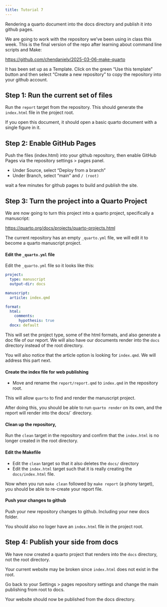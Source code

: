 ```yaml
---
title: Tutorial 7
---
```


Rendering a quarto document into the docs directory and publish it into github pages.

We are going to work with the repository we've been using in class this week.
This is the final version of the repo after learning about command line scripts and Make:

<https://github.com/chendaniely/2025-03-06-make-quarto>

It has been set up as a Template. Click on the green "Use this template" button and
then select "Create a new repository" to copy the repository into your github account.

## Step 1: Run the current set of files

Run the `report` target from the repository.
This should generate the `index.html` file in the project root.

If you open this document, it should open a basic quarto document with a single figure in it.

## Step 2: Enable GitHub Pages

Push the files (index.html) into your github repository,
then enable GitHub Pages via the repository settings > pages panel.

- Under Source, select "Deploy from a branch"
- Under Branch, select "main" and `/ (root)`

wait a few minutes for github pages to build and publish the site.

## Step 3: Turn the project into a Quarto Project

We are now going to turn this project into a quarto project,
specifically a manuscript:

<https://quarto.org/docs/projects/quarto-projects.html>

The current repository has an empty `_quarto.yml` file,
we will edit it to become a quarto manuscript project.

#### Edit the `_quarto.yml` file

Edit the `_quarto.yml` file so it looks like this:

```yml
project:
  type: manuscript
  output-dir: docs

manuscript:
  article: index.qmd

format:
  html:
    comments:
      hypothesis: true
  docx: default
```

This will set the project type, some of the html formats, and also generate a doc file of our report.
We will also have our documents render into the `docs` directory instead of the root directory.

You will also notice that the article option is looking for `index.qmd`.
We will address this part next.

#### Create the index file for web publishing

- Move and rename the `report/report.qmd` to `index.qmd` in the repository root.

This will allow `quarto` to find and render the manuscript project.

After doing this, you should be able to run `quarto render` on its own,
and the report will render into the docs/` directory.


#### Clean up the repository,

Run the `clean` target in the repository and confirm that the `index.html` is no longer created in
the root directory.

#### Edit the Makefile

- Edit the `clean` target so that it also deletes the `docs/` directory
- Edit the `index.html` target such that it is really creating the `docs/index.html` file.

Now when you run `make clean` followed by `make report` (a phony target),
you should be able to re-create your report file.

#### Push your changes to github

Push your new repository changes to github.
Including your new docs folder.

You should also no loger have an `index.html` file in the project root.

## Step 4: Publish your side from docs

We have now created a quarto project that renders into the `docs` directory,
not the root directory.

Your current website may be broken since `index.html` does not exist in the root.

Go back to your Settings > pages repository settings and change the main publishing
from root to docs.

Your website should now be published from the docs directory.
